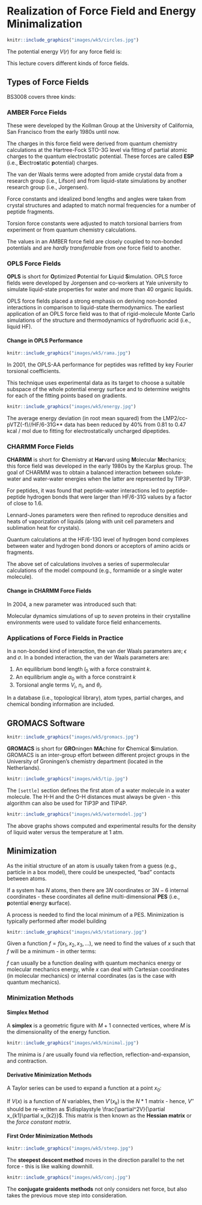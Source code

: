 # Realization of Force Field and Energy Minimalization

```r
knitr::include_graphics("images/wk5/circles.jpg")
```

The potential energy $V(r)$ for any force field is:

\begin{align}
  V(r) &= \sum_{\text{bonds}}k_b(b - b_0)^2 + \sum_{\text{angles}}k_\theta(\theta-\theta_0)^2 + \sum_{\text{torsions}}k_\phi[\cos(n\phi + \delta) + 1] \\ 
  &+ \sum_{\text{nonbonded pairs}}\left[\frac{q_iq_j}{r_{ij}} + \frac{A_{ij}}{r_{ij}^{12}} - \frac{C_{ij}}{r_{ij}^6}\right]
\end{align}

This lecture covers different kinds of force fields.

## Types of Force Fields

BS3008 covers three kinds:

### AMBER Force Fields 

These were developed by the Kollman Group at the University of California, San Francisco from the early 1980s until now.

The charges in this force field were derived from quantum chemistry
calculations at the Hartree-Fock STO-3G level via fitting
of partial atomic charges to the quantum electrostatic
potential.  These forces are called **ESP** (i.e., **E**lectro**s**tatic **p**otential) charges.

The van der Waals terms were adopted from amide crystal data from a research group (i.e., Lifson) and from liquid-state simulations by another research group (i.e., Jorgensen).

Force constants and idealized bond lengths and angles were taken from crystal structures and adapted to match normal frequencies for a number of peptide fragments.

Torsion force constants were adjusted to match torsional barriers from experiment or from quantum chemistry calculations.

The values in an AMBER force field are closely coupled to non-bonded potentials and are *hardly transferrable* from one force field to another. 

### OPLS Force Fields

**OPLS** is short for **O**ptimized **P**otential for **L**iquid **S**imulation.  OPLS force fields were developed by Jorgensen and co-workers at Yale university to simulate liquid-state properties for water and more than 40 organic liquids.

OPLS force fields placed a strong emphasis on deriving non-bonded interactions in comparison to liquid-state thermodynamics.  The earliest application of an OPLS force field was to that of rigid-molecule Monte Carlo simulations of the structure and thermodynamics of hydrofluoric acid (i.e., liquid HF).

#### Change in OPLS Performance

```r
knitr::include_graphics("images/wk5/rama.jpg")
```

In 2001, the OPLS-AA performance for peptides was refitted by key Fourier torsional coefficients.

This technique uses experimental data as its target to choose a suitable subspace of the whole potential energy surface and to determine weights for each of the fitting points based on gradients.

```r
knitr::include_graphics("images/wk5/energy.jpg")
```

The average energy deviation (in root mean squared) from the LMP2/cc-
pVTZ(-f)//HF/6-31G** data has been reduced by 40% from 0.81 to 0.47 kcal / mol due to fitting for electrostatically uncharged dipeptides.

### CHARMM Force Fields

**CHARMM** is short for **C**hemistry at **Har**vard using **M**olecular **M**echanics; this force field was developed in the early 1980s by the Karplus group.  The goal of CHARMM was to obtain a balanced interaction between solute-water and water-water energies when the latter are represented by TIP3P.

For peptides, it was found that peptide-water interactions led to peptide-peptide hydrogen bonds that were larger than HF/6-31G values by a factor of close to 1.6.

Lennard-Jones parameters were then refined to reproduce densities and heats of vaporization of liquids (along with unit cell parameters and sublimation heat for crystals).

Quantum calculations at the HF/6-13G level of hydrogen bond complexes between water and hydrogen bond donors or acceptors of amino acids or fragments.

The above set of calculations involves a series of supermolecular calculations of the model compound (e.g., formamide or a single water molecule).

#### Change in CHARMM Force Fields

In 2004, a new parameter was introduced such that:

\begin{equation}
  V_{\text{cross}} = K_{n, m}(1 + \cos(n\phi + m\psi - \delta_{n, m}))
\end{equation}

Molecular dynamics simulations of up to *seven* proteins in their crystalline environments were used to validate force field enhancements.

### Applications of Force Fields in Practice

In a non-bonded kind of interaction, the van der Waals parameters are; $\epsilon$ and $\sigma$.  In a bonded interaction, the van der Waals parameters are:

1.  An equilibrium bond length $l_0$ with a force constraint $k$.
1.  An equilibrium angle $\alpha_0$ with a force constraint $k$
1.  Torsional angle terms $V_i$, $n_i$, and $\theta_i$.

In a database (i.e., topological library), atom types, partial charges, and chemical bonding information are included.

## GROMACS Software

```r
knitr::include_graphics("images/wk5/gromacs.jpg")
```

**GROMACS** is short for **GRO**ningen **MA**chine for **C**hemical **S**imulation.  GROMACS is an inter-group effort between different project groups in the University of Groningen's chemistry department (located in the Netherlands).

```r
knitr::include_graphics("images/wk5/tip.jpg")
```

The `[settle]` section defines the first atom of a water molecule in a water molecule.  The H-H and the O-H distances must always be given - this algorithm can also be used for TIP3P and TIP4P.

```r
knitr::include_graphics("images/wk5/watermodel.jpg")
```

The above graphs shows computed and experimental results for the density of liquid water versus the temperature at 1 atm.

## Minimization

As the initial structure of an atom is usually taken from a guess (e.g., particle in a box model), there could be unexpected, "bad" contacts between atoms.

If a system has $N$ atoms, then there are $3N$ coordinates or $3N - 6$ internal coordinates - these coordinates all define multi-dimensional **PES** (i.e., **p**otential **e**nergy **s**urface).

A process is needed to find the local minimum of a PES.  Minimization is typically performed after model building 

```r
knitr::include_graphics("images/wk5/stationary.jpg")
```

Given a function $\displaystyle f = f(x_1, x_2, x_3, ...)$, we need to find the values of $x$ such that $f$ will be a minimum - in other terms:

\begin{align}
  \frac{\partial f}{\partial x_i} &= 0 & \frac{\partial^2 f}{\partial x_i^2} &> 0
\end{align}

$f$ can usually be a function dealing with quantum mechanics energy or molecular mechanics energy, while $x$ can deal with Cartesian coordinates (in molecular mechanics) or internal coordinates (as is the case with quantum mechanics).

### Minimization Methods

#### Simplex Method

A **simplex** is a geometric figure with $M + 1$ connected vertices, where $M$ is the dimensionality of the energy function.

```r
knitr::include_graphics("images/wk5/minimal.jpg")
```

The minima is / are usually found via reflection, reflection-and-expansion, and contraction.

#### Derivative Minimization Methods 

A Taylor series can be used to expand a function at a point $x_0$:

\begin{equation}
  V(x) = v(x_0) + \frac{dV(x)}{dx}(x - x_0) + \frac{d^2V(x)}{dx^2} \cdot \frac{(x - x_0)^2}{2}
\end{equation}

If $V(x)$ is a function of $N$ variables, then $V'(x_k)$ is the $N*1$ matrix - hence, $V''$ should be re-written as $\displaystyle \frac{\partial^2V}{\partial x_{k1}\partial x_{k2}}$.  This matrix is then known as the **Hessian matrix** or the *force constant matrix*.

#### First Order Minimization Methods

```r
knitr::include_graphics("images/wk5/steep.jpg")
```

The **steepest descent method** moves in the direction parallel to the net force - this is like walking downhill.

\begin{align}
  s_k &= \frac{-g_k}{|g_k|} & g_k &= \frac{\partial V}{\partial x_k}
\end{align}

```r
knitr::include_graphics("images/wk5/conj.jpg")
```

The **conjugate graidents methods** not only considers net force, but also takes the previous move step into consideration.

\begin{align}
  s_k &= -g_{k - 1} + \gamma_ks_{k - 1} & \gamma_k &= \frac{s_{k - 1} \cdot g_{k - 1}}{s^2_{k - 1}}
\end{align}



